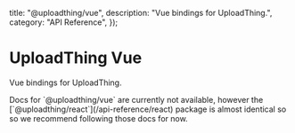 
  title: "@uploadthing/vue",
  description: "Vue bindings for UploadThing.",
  category: "API Reference",
});

# UploadThing Vue

Vue bindings for UploadThing.

<Note>
  Docs for `@uploadthing/vue` are currently not available, however the
  [`@uploadthing/react`](/api-reference/react) package is almost identical so so
  we recommend following those docs for now.
</Note>
